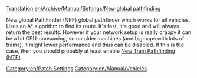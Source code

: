 [[Translation:en/Archive/Manual/Settings/New global pathfinding]]
[[Category:en/Patch Settings]]
[[Category:en/Manual/Vehicles]]

New global PathFinder (NPF) global pathfinder which works for all vehicles. Uses an A* algorithm to find its route. It's fast, it's good and will always return the best results. However if your network setup is really crappy it can be a bit CPU-consuming, so on older machines (and bigmaps with lots of trains), it might lower performance and thus can be disabled.  If this is the case, then you should probably at least enable [[en/Archive/Manual/Settings/New train pathfinding|New Train Pathfinding (NTP)]].